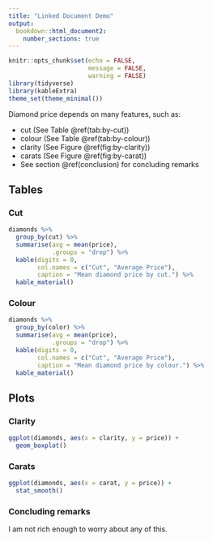 ```yaml
---
title: "Linked Document Demo"
output: 
  bookdown::html_document2:
    number_sections: true
---
```


```r
knitr::opts_chunk$set(echo = FALSE,
                      message = FALSE,
                      warning = FALSE)
library(tidyverse)
library(kableExtra)
theme_set(theme_minimal())
```

Diamond price depends on many features, such as:

- cut (See Table\ \@ref(tab:by-cut))
- colour (See Table\ \@ref(tab:by-colour))
- clarity (See Figure\ \@ref(fig:by-clarity))
- carats (See Figure\ \@ref(fig:by-carat))
- See section\ \@ref(conclusion) for concluding remarks

## Tables

### Cut

```r
diamonds %>%
  group_by(cut) %>%
  summarise(avg = mean(price),
            .groups = "drop") %>%
  kable(digits = 0, 
        col.names = c("Cut", "Average Price"),
        caption = "Mean diamond price by cut.") %>%
  kable_material()
```

### Colour

```r
diamonds %>%
  group_by(color) %>%
  summarise(avg = mean(price),
            .groups = "drop") %>%
  kable(digits = 0, 
        col.names = c("Cut", "Average Price"),
        caption = "Mean diamond price by colour.") %>%
  kable_material()
```

## Plots

### Clarity

```r
ggplot(diamonds, aes(x = clarity, y = price)) +
  geom_boxplot() 
```

### Carats

```r
ggplot(diamonds, aes(x = carat, y = price)) +
  stat_smooth()
```

### Concluding remarks {#conclusion}

I am not rich enough to worry about any of this.
